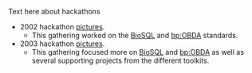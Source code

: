 Text here about hackathons

* 2002 hackathon [http://gallery.open-bio.org/gallery2/v/hackathon2002/ pictures].
** This gathering worked on the [[BioSQL]] and [[bp:OBDA]] standards.
* 2003 hackathon [http://gallery.open-bio.org/gallery2/v/2003hackathon/ pictures].
** This gathering focused more on [[BioSQL]] and [[bp:OBDA]] as well as several supporting projects from the different toolkits.